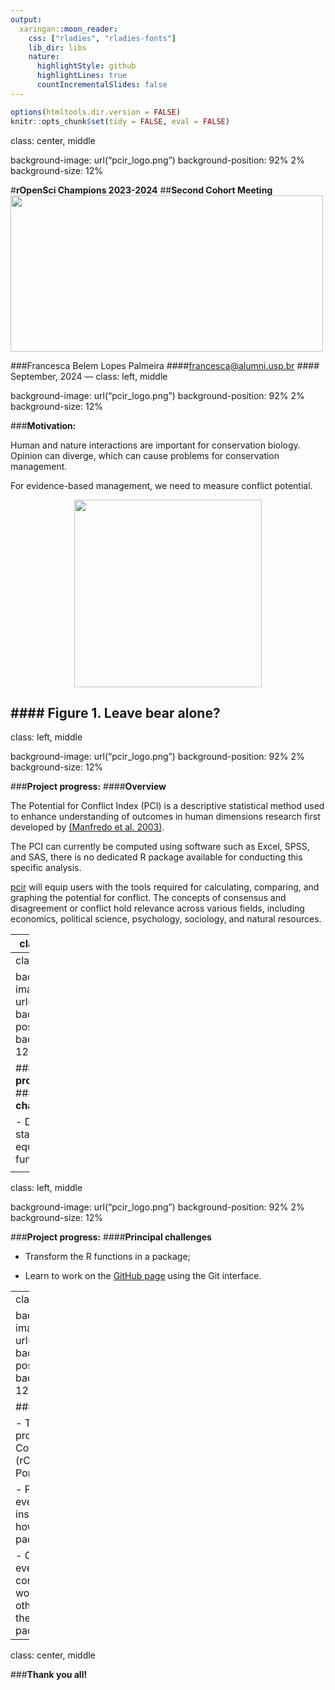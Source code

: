 ```yaml
---
output:
  xaringan::moon_reader:
    css: ["rladies", "rladies-fonts"]
    lib_dir: libs
    nature:
      highlightStyle: github
      highlightLines: true
      countIncrementalSlides: false
---
```

```r
options(htmltools.dir.version = FALSE)
knitr::opts_chunk$set(tidy = FALSE, eval = FALSE)
```
class: center, middle

background-image: url("pcir_logo.png")
background-position: 92% 2%
background-size: 12% 

#**rOpenSci Champions 2023-2024**
##**Second Cohort Meeting**
<img src="https://camo.githubusercontent.com/0c3a96c0532842896ac9753b030f5b4bb7652852682a654ead88af1de8cee83e/68747470733a2f2f7261776769742e636f6d2f726f70656e7363692f6c6f676f732f6d61737465722f69636f6e5f6c6574746572696e675f636f6c6f722e737667" width="500" height="250"> 

###Francesca Belem Lopes Palmeira 
####[francesca@alumni.usp.br](mailto:francesca@alumni.usp.br) 
#### September, 2024
---
class: left, middle

background-image: url("pcir_logo.png")
background-position: 92% 2%
background-size: 12% 

###**Motivation:**

Human and nature interactions are important for conservation biology. Opinion can diverge, which can cause problems for conservation management.

For evidence-based management, we need to measure conflict potential.

<center>
<img src="wildlife.png" width="300" height="300"> 
</center>
#### Figure 1. Leave bear alone? 
---
class: left, middle

background-image: url("pcir_logo.png")
background-position: 92% 2%
background-size: 12% 

###**Project progress:**
####**Overview**

The Potential for Conflict Index (PCI) is a descriptive statistical method used to enhance understanding of outcomes in human dimensions research first developed by [(Manfredo et al. 2003)](https://www.tandfonline.com/doi/abs/10.1080/10871200304310). 

The PCI can currently be computed using software such as Excel, SPSS, and SAS, there is no dedicated R package available for conducting this specific analysis.

[pcir](https://fblpalmeira.github.io/pcir/) will equip users with the tools required for calculating, comparing, and graphing the potential for conflict. The concepts of consensus and disagreement or conflict hold relevance across various fields, including economics, political science, psychology, sociology, and natural resources.

---
class: left, middle

background-image: url("pcir_logo.png")
background-position: 92% 2%
background-size: 12% 

###**Project progress:**
####**Principal challenges**

- Develop the statistical equations into R functions;

<center>
<img src="likert_scales2.png" width="375" height="375"> <img src="Fig1a_formula.png" width="350" height="175"> 
</center>
#### Figure 2. Likert scales? 
---
class: left, middle

background-image: url("pcir_logo.png")
background-position: 92% 2%
background-size: 12% 

###**Project progress:**
####**Principal challenges**

- Develop the statistical equations into R functions;

<center>
<img src="output_pci.png" width="400" height="350">
</center>
####Figure 3. Bubble graph illustranting the Potencial Conflict Indices.
---
class: left, middle

background-image: url("pcir_logo.png")
background-position: 92% 2%
background-size: 12% 

###**Project progress:**
####**Principal challenges**

- Transform the R functions in a package;

- Learn to work on the [GitHub page](https://fblpalmeira.github.io/pcir/) using the Git interface. 

---
class: left, middle

background-image: url("pcir_logo.png")
background-position: 92% 2%
background-size: 12% 

###**Outreach Plan:** 

- Translation projects of the R Community (rOpenSci) to Portuguese;

- Promote online events (RLadies) to instruct users on how the pcir package works;

- Offer in person events at conferences, workshops and others to promote the use of the package.

---
class: center, middle

###**Thank you all!** 
